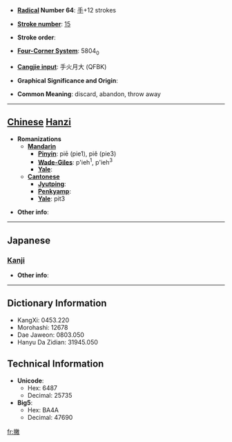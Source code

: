 * '''[[Wiktionary:Chinese radical index| Radical]] Number 64''': [[Wiktionary:Chinese radical index 手|手]]+12 strokes

* '''[[Wiktionary:Chinese total strokes index|Stroke number]]''': [[Wiktionary:Chinese total strokes index 15|15]]

* '''Stroke order''': 

* '''[[Wiktionary:Chinese four corner index|Four-Corner System]]''': 5804<sub>0</sub>

* '''[[Wiktionary:Chinese Cangjie index|Cangjie input]]''': 手火月大 (QFBK)

* '''Graphical Significance and Origin''': 

* '''Common Meaning''': discard, abandon, throw away

----

== [[Chinese]] [[Hanzi]] ==

* '''Romanizations'''
** '''[[Mandarin]]'''
*** '''[[Pinyin]]''': piē (pie1), piě (pie3)
*** '''[[Wade-Giles]]''': p'ieh<sup>1</sup>, p'ieh<sup>3</sup>
*** '''[[Yale]]''': 
** '''[[Cantonese]]'''
*** '''[[Jyutping]]''':
*** '''[[Penkyamp]]''': 
*** '''[[Yale]]''': pit3

* '''Other info''': 

----

==Japanese==
===[[Kanji]]===
{{kanji|on readings=[[へつ]] (hetsu), [[へち]] (hechi), [[へい]] (hei)
|kun readings=[[ぬぐう]] (nuguu)
}}

* '''Other info''':  

----

== Dictionary Information ==

* KangXi: 0453.220
* Morohashi: 12678
* Dae Jaweon: 0803.050
* Hanyu Da Zidian: 31945.050

== Technical Information ==

* '''Unicode''':
** Hex: 6487
** Decimal: 25735
* '''Big5''':
** Hex: BA4A
** Decimal: 47690

[[fr:撇]]
